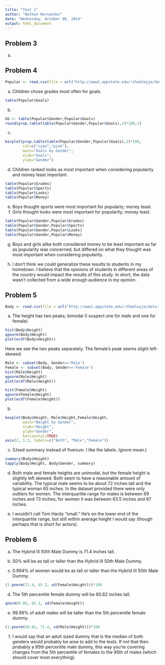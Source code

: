```yaml
---
title: "Test 1"
author: "Nathan Hernandez"
date: "Wednesday, October 08, 2014"
output: html_document
---
```


## Problem 3

a. 

## Problem 4

```r
Popular <- read.csv(file = url("http://www1.appstate.edu/~thomleyje/data-files/Popular.csv"))
```

a. Children chose grades most often for goals.
```r
table(Popular$Goals)
```

b.
```r
GG <- table(Popular$Gender,Popular$Goals)
round(prop.table(table(Popular$Gender,Popular$Goals),1)*100,1)
```

c.
```r
barplot(prop.table(table(Popular$Gender,Popular$Goals),2)*100,
        col=c("cyan","pink"),
        main="Goals by Gender",
        xlab="Goals", 
        ylab="Gender")
```

d. Children ranked looks as most important when considering popularity and money least important.
```r
table(Popular$Grades)
table(Popular$Sports)
table(Popular$Looks)
table(Popular$Money)
```

e. Boys thought sports were most important for populariy; money least.
f. Girls thought looks were most important for popularity; money least.
```r
table(Popular$Gender,Popular$Grades)
table(Popular$Gender,Popular$Sports)
table(Popular$Gender,Popular$Looks)
table(Popular$Gender,Popular$Money)
```

g. Boys and girls alike both considered money to be least important as far as popularity was concerned, but differed on what they thought was most important when considering popularity.

h. I don't think we could generalize these results to students in my hometown. I believe that the opinions of students in different areas of the country would impact the results of this study. In short, the data wasn't collected from a wide enough audience in my opinion. 


## Problem 5

```r
Body <- read.csv(file = url("http://www1.appstate.edu/~thomleyje/data-files/Anthropometric.csv"))
```

a. The height has two peaks; bimodal (I suspect one for male and one for female).
```r
hist(Body$Height)
qqnorm(Body$Height)
plot(ecdf(Body$Height))
```

Here we see the two peaks separately. The female's peak seems slight left-skewed.
```r
Male <- subset(Body, Gender=='Male')
Female <- subset(Body, Gender=='Female')
hist(Male$Height)
qqnorm(Male$Height)
plot(ecdf(Male$Height))

hist(Female$Height)
qqnorm(Female$Height)
plot(ecdf(Female$Height))
```

b.
```r
boxplot(Body$Height, Male$Height,Female$Height,
        main="Height by Gender",
        xlab="Height",
        ylab="Gender",
        horizontal=TRUE)
axis(2, 1:3, labels=c("Both", "Male","Female"))
```

c. (Used summary instead of fivenum. I like the labels. Ignore mean.)
```r
summary(Body$Height)
tapply(Body$Height, Body$Gender, summary)
```

d. Both male and female heights are unimodal, but the female height is slightly left skewed. Both seem to have a reasonable amount of variability. The typical male seems to be about 72 inches tall and the typical woman 65 inches. In the dataset provided there were only outliers for women. The interquartile range for males is between 69 inches and 73 inches; for women it was between 63.5 inches and 67 inches.

e. I wouldn't call Tom Hardy "small." He's on the lower end of the interquartile range, but still within average height I would say (though perhaps that is short for actors).


## Problem 6

a. The Hybrid III 50th Male Dummy is 71.4 inches tall.

b. 50% will be as tall or taller than the Hybrid III 50th Male Dummy.

c. 0.994% of women would be as tall or taller than the Hybrid III 50th Male Dummy.
```r
(1-pnorm(71.4, 65.2, sd(Female$Height)))*100
```

d. The 5th percentile female dummy will be 60.82 inches tall.
```r
qnorm(0.05, 65.2, sd(Female$Height))
```

e. 99.99% of adult males will be taller than the 5th percentile female dummy.
```r
(1-pnorm(60.82, 71.4, sd(Male$Height)))*100
```

f. I would say that an adult sized dummy that is the median of both genders would probably be wise to add to the tests. If not that then probably a 95th percentile male dummy, this way you're covering changes from the 5th percentile of females to the 95th of males (which should cover most everything).








